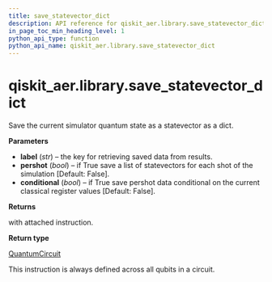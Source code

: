 ```yaml
---
title: save_statevector_dict
description: API reference for qiskit_aer.library.save_statevector_dict
in_page_toc_min_heading_level: 1
python_api_type: function
python_api_name: qiskit_aer.library.save_statevector_dict
---
```


<span id="qiskit-aer-library-save-statevector-dict" />

# qiskit\_aer.library.save\_statevector\_dict

<Function id="qiskit_aer.library.save_statevector_dict" isDedicatedPage={true} github="https://github.com/qiskit/qiskit-aer/tree/stable/0.11/qiskit_aer/library/save_instructions/save_statevector.py" signature="save_statevector_dict(self, label='statevector', pershot=False, conditional=False)">
  Save the current simulator quantum state as a statevector as a dict.

  **Parameters**

  *   **label** (*str*) – the key for retrieving saved data from results.
  *   **pershot** (*bool*) – if True save a list of statevectors for each shot of the simulation \[Default: False].
  *   **conditional** (*bool*) – if True save pershot data conditional on the current classical register values \[Default: False].

  **Returns**

  with attached instruction.

  **Return type**

  [QuantumCircuit](qiskit.circuit.QuantumCircuit "qiskit.circuit.QuantumCircuit")

  <Admonition title="Note" type="note">
    This instruction is always defined across all qubits in a circuit.
  </Admonition>
</Function>

